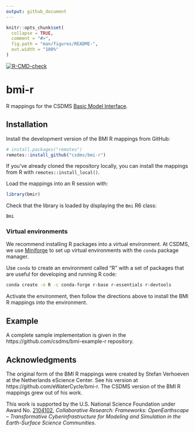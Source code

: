 ```yaml
---
output: github_document
---
```


<!--
README.md is generated from README.Rmd using `devtools::build_readme()`
-->

```r
knitr::opts_chunk$set(
  collapse = TRUE,
  comment = "#>",
  fig.path = "man/figures/README-",
  out.width = "100%"
)
```

<!-- badges: start -->
[![R-CMD-check](https://github.com/csdms/bmi-r/actions/workflows/R-CMD-check.yaml/badge.svg)](https://github.com/csdms/bmi-r/actions/workflows/R-CMD-check.yaml)
<!-- badges: end -->

# bmi-r

R mappings for the CSDMS [Basic Model Interface](https://bmi.csdms.io).

## Installation

Install the development version of the BMI R mappings from GitHub:
```R
# install.packages("remotes")
remotes::install_github("csdms/bmi-r")
```
If you've already cloned the repository locally,
you can install the mappings from R with `remotes::install_local()`.

Load the mappings into an R session with:
```R
library(bmir)
```

Check that the library is loaded by displaying the `Bmi` R6 class:
```R
Bmi
```

### Virtual environments

We recommend installing R packages into a virtual environment.
At CSDMS,
we use [Miniforge](https://github.com/conda-forge/miniforge)
to set up virtual environments with the `conda` package manager.

Use `conda` to create an environment called "R"
with a set of packages that are useful for developing and running R code:
```bash
conda create -n R -c conda-forge r-base r-essentials r-devtools
```
Activate the environment,
then follow the directions above to install the BMI R mappings into the environment.

## Example

A complete sample implementation is given in the
https://github.com/csdms/bmi-example-r repository.

## Acknowledgments

The original form of the BMI R mappings were created by
Stefan Verhoeven at the Netherlands eScience Center.
See his version at https://github.com/eWaterCycle/bmi-r.
The CSDMS version of the BMI R mappings grew out of his work.

This work is supported by the U.S. National Science Foundation
under Award No. [2104102](https://www.nsf.gov/awardsearch/showAward?AWD_ID=2104102),
*Collaborative Research: Frameworks: OpenEarthscape -- Transformative Cyberinfrastructure for Modeling and Simulation in the Earth-Surface Science Communities*.
